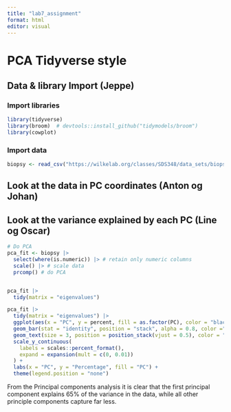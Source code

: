 ```yaml
---
title: "lab7_assignment"
format: html
editor: visual
---
```


# PCA Tidyverse style

## **Data & library Import (Jeppe)**

### Import libraries

```r
library(tidyverse)
library(broom)  # devtools::install_github("tidymodels/broom")
library(cowplot)


```

### Import data

```r
biopsy <- read_csv("https://wilkelab.org/classes/SDS348/data_sets/biopsy.csv")
```

## Look at the data in PC coordinates (Anton og Johan)

## Look at the variance explained by each PC (Line og Oscar)

```r
# Do PCA
pca_fit <- biopsy |> 
  select(where(is.numeric)) |> # retain only numeric columns
  scale() |> # scale data
  prcomp() # do PCA


pca_fit |>
  tidy(matrix = "eigenvalues")

pca_fit |>
  tidy(matrix = "eigenvalues") |>
  ggplot(aes(x = "PC", y = percent, fill = as.factor(PC), color = "black", label = scales::percent(percent))) +
  geom_bar(stat = "identity", position = "stack", alpha = 0.8, color ="black") +
  geom_text(size = 3, position = position_stack(vjust = 0.5), color = "black") +
  scale_y_continuous(
    labels = scales::percent_format(),
    expand = expansion(mult = c(0, 0.01))
  ) +
  labs(x = "PC", y = "Percentage", fill = "PC") +
  theme(legend.position = "none")


```

From the Principal components analysis it is clear that the first principal component explains 65% of the variance in the data, while all other principle components capture far less.
